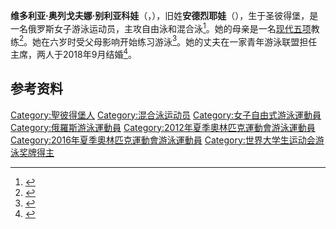{{NoteTA|G1=Aquatics}}
{{Infobox swimmer
| name= 维多利亚·别利亚科娃
| image= Viktoriya Andreyeva, 2015 (cropped).jpg
| imagesize= 
| caption = 摄于[[2015年世界军人运动会|2015年世界军人运动会]]
| fullname = 
| nicknames = 
| nationality = {{RUS}}
| strokes = [[自由泳|自由泳]]、[[混合泳|混合泳]]
| club = 
| birth_date= {{birth date and age|1992|6|21|df=y}}
| birth_place = {{RUS}}[[圣彼得堡|圣彼得堡]]
| death_date=
| death_place =
| height = {{convert|1.89|m|ftin|abbr=on}}
| weight = {{convert|76|kg|lb|abbr=on}}
| show-medals = yes
| medaltemplates=
{{MedalSport|女子[[游泳|游泳]]}}
{{MedalCountry|{{RUS}}}}
{{MedalCompetition|[[欧洲游泳锦标赛|欧洲游泳锦标赛]]}}
{{MedalSilver|[[2018年欧洲游泳锦标赛|2018 格拉斯哥]]|男女混合4×200米自由泳接力}}
{{MedalSilver|2018 格拉斯哥|男女混合4×100米混合泳接力}}
{{MedalCompetition|[[世界青年游泳锦标赛|世界青年游泳锦标赛]]}}
{{MedalBronze|[[2008年世界青年游泳锦标赛|2008 蒙特雷]]|200米个人混合泳}}
{{MedalCompetition|欧洲青年游泳锦标赛}}
{{MedalGold|2008 贝尔格莱德|200米个人混合泳}}
{{MedalBronze|2008 贝尔格莱德|4×100米自由泳接力}}
{{MedalBronze|2008 贝尔格莱德|4×100米混合泳接力}}
{{MedalCompetition|[[夏季世界大学生运动会|夏季世界大学生运动会]]}}
{{MedalGold|[[2013年夏季世界大学生运动会|2013 喀山]]|[[2013年夏季世界大学生运动会游泳比赛|200米自由泳]]}}
{{MedalGold|2013 喀山|200米个人混合泳}}
{{MedalGold|2013 喀山|4×100米自由泳接力}}
{{MedalGold|2013 喀山|4×100米混合泳接力}}
{{MedalSilver|2013 喀山|4×200米自由泳接力}}
{{MedalCompetition|[[世界军人运动会|世界军人运动会]]}}
{{MedalGold|[[2015年世界军人运动会|2015 闻庆]]|男女混合4×100米混合泳接力}}
{{MedalSilver|2015 闻庆|100米自由泳}}
{{MedalSilver|2015 闻庆|200米个人混合泳}}
{{MedalSilver|2015 闻庆|4×100米混合泳接力}}
{{MedalSilver|2015 闻庆|男女混合4×100米自由泳接力}}
{{MedalSilver|[[2019年世界军人运动会|2019 武汉]]|4×100米自由泳接力}}
{{MedalSilver|2019 武汉|4×100米混合泳接力}}
{{MedalSilver|2019 武汉|男女混合4×100米自由泳接力}}
{{MedalBronze|2019 武汉|200米个人混合泳}}
{{MedalBronze|2019 武汉|男女混合4×100米混合泳接力}}
}}
'''维多利亚·奥列戈夫娜·别利亚科娃'''（{{lang-ru|Виктория Олеговна Белякова}}，{{bd|1992年|6月21日||}}），旧姓'''安德烈耶娃'''（{{lang|ru|Андреева}}），生于圣彼得堡，是一名俄罗斯女子游泳运动员，主攻自由泳和混合泳<ref>{{cite web|url=http://cska.ru/person/101|script-title=ru:Белякова (Андреева) Виктория Олеговна|work={{lang|ru|ЦСКА}}|accessdate=2020-07-20|archiveurl=https://web.archive.org/web/20191204013524/http://cska.ru/person/101|archivedate=2019-12-04}}</ref>。她的母亲是一名[[现代五项|现代五项]]教练<ref>{{cite web|url=http://www.london2012.com/athlete/andreeva-viktoriia-1027520/|title=Viktoriya Andreyeva|work=London 2012|accessdate=2020-07-20|archiveurl=https://web.archive.org/web/20120902235019/http://www.london2012.com/athlete/andreeva-viktoriia-1027520/|archivedate=2012-09-02}}</ref>。她在六岁时受父母影响开始练习游泳<ref>{{cite web|url=https://www.fina.org/athletes/viktoriya-belyakova|title=Viktoriya Belyakova|work=[[国际游泳联合会|FINA]]|accessdate=2020-07-20|archiveurl=https://archive.today/20200720065753/https://www.fina.org/athletes/viktoriya-belyakova|archivedate=2020-07-20|dead-url=no}}</ref>。她的丈夫在一家青年游泳联盟担任主席，两人于2018年9月结婚<ref>{{cite web|url=http://www.penza.aif.ru/sport/penzenskaya_plovchiha_viktoriya_andreeva_vyshla_zamuzh|script-title=ru:Пензенская пловчиха Виктория Андреева вышла замуж|publisher={{lang|ru|Аргументы и Факты}}|date=2018-09-13|accessdate=2019-03-28|archiveurl=https://web.archive.org/web/20190328120345/http://www.penza.aif.ru/sport/penzenskaya_plovchiha_viktoriya_andreeva_vyshla_zamuzh|archivedate=2019-03-28}}</ref>。

==参考资料==
{{Commons category|Viktoriya Andreyeva}}
{{Reflist}}
{{DEFAULTSORT:Belyakova, Viktoriya}}
[[Category:聖彼得堡人|Category:聖彼得堡人]]
[[Category:混合泳运动员|Category:混合泳运动员]]
[[Category:女子自由式游泳運動員|Category:女子自由式游泳運動員]]
[[Category:俄羅斯游泳運動員|Category:俄羅斯游泳運動員]]
[[Category:2012年夏季奧林匹克運動會游泳運動員|Category:2012年夏季奧林匹克運動會游泳運動員]]
[[Category:2016年夏季奧林匹克運動會游泳運動員|Category:2016年夏季奧林匹克運動會游泳運動員]]
[[Category:世界大学生运动会游泳奖牌得主|Category:世界大学生运动会游泳奖牌得主]]